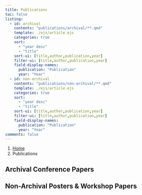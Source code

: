 ```yaml
---
title: Publications
toc: false
listing: 
  - id: archival
    contents: "publications/archival/**.qmd"
    template: ./ejs/article.ejs
    categories: true
    sort:
      - "year desc"
      - "title"
    sort-ui: [title,author,publication,year]
    filter-ui: [title,author,publication,year]
    field-display-names: 
      publication: "Publication"
      year: "Year"
  - id: non-archival
    contents: "publications/non-archival/**.qmd"
    template: ./ejs/article.ejs
    categories: true
    sort:
      - "year desc"
      - "title"
    sort-ui: [title,author,publication,year]
    filter-ui: [title,author,publication,year]
    field-display-names: 
      publication: "Publication"
      year: "Year"
comments: false
---
```


```{=html}
<nav aria-label="breadcrumb">
  <ol class="breadcrumb">
    <li class="breadcrumb-item"><a href="index.html">Home</a></li>
    <li class="breadcrumb-item active" aria-current="page">Publications</li>
  </ol>
</nav>
```


## Archival Conference Papers

:::{#archival}
:::

## Non-Archival Posters & Workshop Papers

:::{#non-archival}
:::